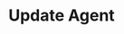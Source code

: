 ---
openapi: patch /v1/agents/{agent_id}
title: Update Agent
description: Update an existing agent's properties

--- 
